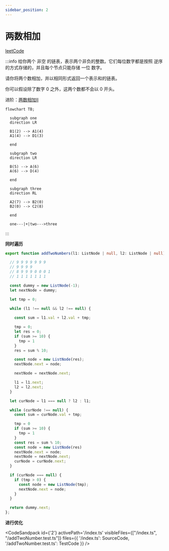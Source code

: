 ```yaml
---
sidebar_position: 2
---
```



# 两数相加


[leetCode](https://leetcode.cn/problems/add-two-numbers/)

:::info
给你两个 非空 的链表，表示两个非负的整数。它们每位数字都是按照 逆序 的方式存储的，并且每个节点只能存储 一位 数字。

请你将两个数相加，并以相同形式返回一个表示和的链表。

你可以假设除了数字 0 之外，这两个数都不会以 0 开头。

进阶：[两数相加II](/docs/algo-linkList/leetCode/addTwoNumberII/)

```mermaid
flowchart TB;
  
  subgraph one
  direction LR
  
  B1(2) --> A1(4)
  A1(4) --> D1(3)

  end

  subgraph two
  direction LR
  
  B(5) --> A(6)
  A(6) --> D(4)

  end

  subgraph three
  direction RL

  A2(7) --> B2(0)
  B2(0) --> C2(8)

  end

  one---|+|two--->three
```
:::

**同时遍历**

```ts
export function addTwoNumbers(l1: ListNode | null, l2: ListNode | null): ListNode | null {

  // 9 9 9 9 9 9 9
  // 9 9 9 9
  // 8 9 9 9 0 0 0 1
  // 1 1 1 1 1 1 1

  const dummy = new ListNode(-1);
  let nextNode = dummy;

  let tmp = 0;
  
  while (l1 !== null && l2 !== null) { 

    const sum = l1.val + l2.val + tmp;

    tmp = 0;
    let res = 0;
    if (sum >= 10) {
      tmp = 1
    }
    res = sum % 10;

    const node = new ListNode(res);
    nextNode.next = node;

    nextNode = nextNode.next;

    l1 = l1.next;
    l2 = l2.next;
  }

  let curNode = l1 === null ? l2 : l1;

  while (curNode !== null) {
    const sum = curNode.val + tmp;

    tmp = 0
    if (sum >= 10) {
      tmp = 1
    } 
    const res = sum % 10;
    const node = new ListNode(res)
    nextNode.next = node;
    nextNode = nextNode.next;
    curNode = curNode.next;
  }

  if (curNode === null) {
    if (tmp > 0) {
      const node = new ListNode(tmp);
      nextNode.next = node;
    }
  }

  return dummy.next;
};
```

**进行优化**

<CodeSandpack
  id={'2'}
  activePath='/index.ts'
  visibleFiles={["/index.ts", "/addTwoNumber.test.ts"]}
  files={{
    '/index.ts': SourceCode,
    '/addTwoNumber.test.ts': TestCode
  }}
/>

